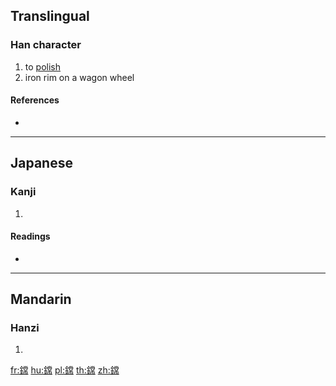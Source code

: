 {{character info/new}}
==Translingual==

===Han character===
{{Han char|rn=167|rad=金|as=11|sn=19|four=|canj=CFBB}}

# to [[polish]]
# iron rim on a wagon wheel

====References====
* {{Han ref|kx=1320.030|dkj=40805|hdz=64248.110|uh=93DB|ud=37851}}

----

==Japanese==

===Kanji===
{{ja-kanji|grade=|rs=金11}}

# {{defn|lang=ja|sort=金11}}

====Readings====
* {{ja-readings|on=[[しょう]] (shō), [[じょう]] (jō)|kun=[[みがく]] (migaku)|nanori=}}

----

==Mandarin==

===Hanzi===
{{cmn-hanzi|pin=[[cháng]] ([[chang2]]), [[táng]] ([[tang2]])|wg=ch'ang<sup>2</sup>, t'ang<sup>2</sup>}}

# {{defn|lang=cmn|sort=金11}}

[[fr:鏛]]
[[hu:鏛]]
[[pl:鏛]]
[[th:鏛]]
[[zh:鏛]]